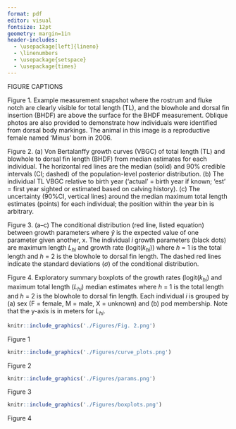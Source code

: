 ```yaml
---
format: pdf
editor: visual
fontsize: 12pt
geometry: margin=1in
header-includes:
  - \usepackage[left]{lineno}
  - \linenumbers
  - \usepackage{setspace}
  - \usepackage{times}
---
```


\newpage

\doublespacing
\setcounter{page}{26}

FIGURE CAPTIONS

Figure 1. Example measurement snapshot where the rostrum and fluke notch are clearly visible for total length (TL), and the blowhole and dorsal fin insertion (BHDF) are above the surface for the BHDF measurement. Oblique photos are also provided to demonstrate how individuals were identified from dorsal body markings. The animal in this image is a reproductive female named 'Minus' born in 2006.

Figure 2. (a) Von Bertalanffy growth curves (VBGC) of total length (TL) and blowhole to dorsal fin length (BHDF) from median estimates for each individual. The horizontal red lines are the median (solid) and 90% credible intervals (CI; dashed) of the population-level posterior distribution. (b) The individual TL VBGC relative to birth year ('actual' = birth year if known; 'est' = first year sighted or estimated based on calving history). (c) The uncertainty (90%CI, vertical lines) around the median maximum total length estimates (points) for each individual; the position within the year bin is arbitrary.

Figure 3. (a–c) The conditional distribution (red line, listed equation) between growth parameters where $\hat{y}$ is the expected value of one parameter given another, x. The individual $i$ growth parameters (black dots) are maximum length $L_{hi}$ and growth rate (logit($k_{hi}$)) where $h$ = 1 is the total length and $h$ = 2 is the blowhole to dorsal fin length. The dashed red lines indicate the standard deviations ($\sigma$) of the conditional distribution.  

Figure 4. Exploratory summary boxplots of the growth rates (logit($k_{hi}$) and maximum total length ($L_{hi}$) median estimates where $h$ = 1 is the total length and $h$ = 2 is the blowhole to dorsal fin length. Each individual $i$ is grouped by (a) sex (F = female, M = male, X = unknown) and (b) pod membership. Note that the y-axis is in meters for $L_{hi}$.

\newpage

```r
knitr::include_graphics('./Figures/Fig. 2.png')
```
Figure 1
\newpage

```r
knitr::include_graphics('./Figures/curve_plots.png')
```
Figure 2
\newpage

```r
knitr::include_graphics('./Figures/params.png')
```
Figure 3
\newpage

```r
knitr::include_graphics('./Figures/boxplots.png')
```
Figure 4

